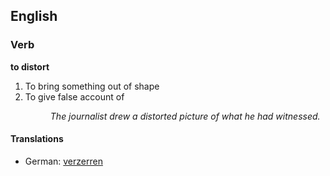 ==English==

===Verb===
'''to distort'''
#To bring something out of shape
#To give false account of
#:''The journalist drew a distorted picture of what he had witnessed.''

====Translations====
*German: [[verzerren]]